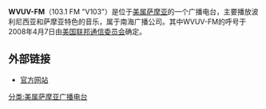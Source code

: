 {{Unreferenced|time=2020-06-21T05:53:24+00:00}}
{{广播电台
| 電臺名稱= WVUV-FM
| 英文名稱= 
| 原文名称= 
| 電臺圖片檔案= 
| 電臺圖片尺寸= 
| 電臺圖片名稱= 
| 通称= 
| 缩写= 
| 所屬國家= {{USA}}
| 總部所在= [[美属萨摩亚|美属萨摩亚]][[帕果帕果|帕果帕果]]
| 播放地區= [[美属萨摩亚|美属萨摩亚]]
| 開播日期= 2008年4月7日
| 停播日期= 
| 電臺呼號= 
| 类型= 
| 宗教= 
| 主要语言= [[英语|英语]]
| 使用频段= FM
| 電臺口號= The People's Station
| 隶属= 
| 擁有者= 南海广播公司
| 持股者=
| 董事长=  
| 前電臺名稱= KHZF
| 被取代名稱= 
| 前頻道呼號= 
| 被取代呼號= 
| 集團同類頻道= 
| 重播服務頻道= 
| 電臺官方網站= http://www.wvuv.com/
| 備註=
}}

'''WVUV-FM'''（103.1 FM  "V103"）是位于[[美属萨摩亚|美属萨摩亚]]的一个广播电台，主要播放波利尼西亚和萨摩亚特色的音乐，属于南海广播公司。其中WVUV-FM的呼号于2008年4月7日由[[美国联邦通信委员会|美国联邦通信委员会]]确定。

== 外部链接 ==
* [http://www.wvuv.com/ 官方网站] {{Wayback|url=http://www.wvuv.com/ |date=20190213002336 }}

{{radio-stub}}
{{美属萨摩亚广播电台}}

[[分类:美属萨摩亚广播电台|分类:美属萨摩亚广播电台]]
